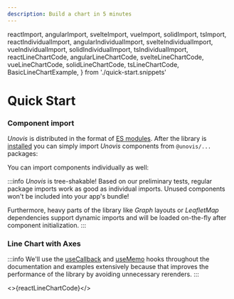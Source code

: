 ```yaml
---
description: Build a chart in 5 minutes
---
```



  reactImport,
  angularImport,
  svelteImport,
  vueImport,
  solidImport,
  tsImport,
  reactIndividualImport,
  angularIndividualImport,
  svelteIndividualImport,
  vueIndividualImport,
  solidIndividualImport,
  tsIndividualImport,
  reactLineChartCode,
  angularLineChartCode,
  svelteLineChartCode,
  vueLineChartCode,
  solidLineChartCode,
  tsLineChartCode,
  BasicLineChartExample,
} from './quick-start.snippets'

# Quick Start

### Component import
_Unovis_ is distributed in the format of [ES modules](https://hacks.mozilla.org/2018/03/es-modules-a-cartoon-deep-dive/).
After the library is [installed](/docs/intro#-install) you can simply import _Unovis_ components from `@unovis/...` packages:

<Tabs groupId="framework">
  <TabItem value="react" label="React" default children={reactImport}/>
  <TabItem value="angular" label="Angular" children={angularImport}/>
  <TabItem value="svelte" label="Svelte" children={svelteImport}/>
  <TabItem value="vue" label="Vue" children={vueImport}/>
  <TabItem value="solid" label="Solid" children={solidImport}/>
  <TabItem value="typescript" label="TypeScript" children={tsImport}/>
</Tabs>

You can import components individually as well:
<Tabs groupId="framework">
  <TabItem value="react" label="React" default children={reactIndividualImport}/>
  <TabItem value="angular" label="Angular" children={angularIndividualImport}/>
  <TabItem value="svelte" label="Svelte" children={svelteIndividualImport}/>
  <TabItem value="vue" label="Vue" children={vueIndividualImport}/>
  <TabItem value="solid" label="Solid" children={solidIndividualImport}/>
  <TabItem value="typescript" label="TypeScript" children={tsIndividualImport}/>
</Tabs>

:::info
_Unovis_ is tree-shakable! Based on our preliminary tests, regular package imports work as good as individual imports.
Unused components won't be included into your app's bundle!

Furthermore, heavy parts of the library like _Graph_ layouts or _LeafletMap_ dependencies support dynamic imports and
will be loaded on-the-fly after component initialization.
:::

### Line Chart with Axes

<BasicLineChartExample />
<Tabs groupId="framework">
  <TabItem value="react" label="React" default>

:::info
We'll use the [useCallback](https://reactjs.org/docs/hooks-reference.html#usecallback)
and [useMemo](https://reactjs.org/docs/hooks-reference.html#usememo) hooks throughout
the documentation and examples extensively because that improves the performance of the
library by avoiding unnecessary rerenders.
:::

<>{reactLineChartCode}</>
  </TabItem>
  <TabItem value="angular" label="Angular" children={angularLineChartCode}/>
  <TabItem value="svelte" label="Svelte" children={svelteLineChartCode}/>
  <TabItem value="vue" label="Vue" children={vueLineChartCode}/>
  <TabItem value="solid" label="Solid" children={solidLineChartCode}/>
  <TabItem value="typescript" label="TypeScript" children={tsLineChartCode}/>
</Tabs>


